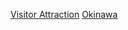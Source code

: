 {{日本行政區劃分類導航|觀光地}}
{{Commonscat|Visitor attractions in Okinawa prefecture}}

[[Category:沖繩縣|Visitor Attraction]]
[[Category:日本各都道府縣旅遊景點|Okinawa]]